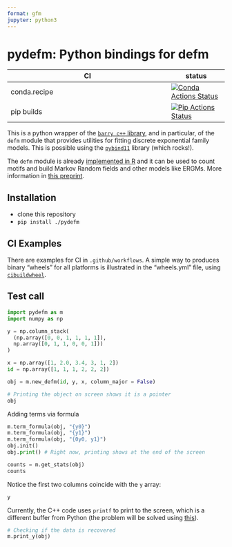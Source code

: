 ```yaml
---
format: gfm
jupyter: python3
---
```


# pydefm: Python bindings for defm


|      CI              | status |
|----------------------|--------|
| conda.recipe         | [![Conda Actions Status][actions-conda-badge]][actions-conda-link] |
| pip builds           | [![Pip Actions Status][actions-pip-badge]][actions-pip-link] |

This is a python wrapper of the [`barry c++` library][barry-git], and in
particular, of the `defm` module that provides utilities for fitting
discrete exponential family models. This is possible using the
[`pybind11`][] library (which rocks!).

[`pybind11`]: https://pybind11.readthedocs.io/en/stable/

The `defm` module is already
[implemented in R](https://github.com/UofUEpiBio/defm){target="_blank"} and it
can be used to count motifs and build Markov Random fields and other models like
ERGMs. More information in [this preprint](https://arxiv.org/abs/2211.00627).


[barry-git]: https://github.com/USCbiostats/barry
[gitter-badge]:            https://badges.gitter.im/pybind/Lobby.svg
[gitter-link]:             https://gitter.im/pybind/Lobby
[actions-badge]:           https://github.com/UofUEpiBio/pydefm/workflows/Tests/badge.svg
[actions-conda-link]:      https://github.com/UofUEpiBio/pydefm/actions?query=workflow%3AConda
[actions-conda-badge]:     https://github.com/UofUEpiBio/pydefm/workflows/Conda/badge.svg
[actions-pip-link]:        https://github.com/UofUEpiBio/pydefm/actions?query=workflow%3APip
[actions-pip-badge]:       https://github.com/UofUEpiBio/pydefm/workflows/Pip/badge.svg
[actions-wheels-link]:     https://github.com/UofUEpiBio/pydefm/actions?query=workflow%3AWheels
[actions-wheels-badge]:    https://github.com/UofUEpiBio/pydefm/workflows/Wheels/badge.svg

## Installation


- clone this repository
- `pip install ./pydefm`


## CI Examples


There are examples for CI in `.github/workflows`. A simple way to produces
binary "wheels" for all platforms is illustrated in the "wheels.yml" file,
using [`cibuildwheel`][].


Test call
---------

```python
import pydefm as m
import numpy as np

y = np.column_stack(
  (np.array([0, 0, 1, 1, 1, 1]),
  np.array([0, 1, 1, 0, 0, 1]))
)

x = np.array([1, 2.0, 3.4, 3, 1, 2])
id = np.array([1, 1, 1, 2, 2, 2])

obj = m.new_defm(id, y, x, column_major = False)

# Printing the object on screen shows it is a pointer
obj
```


Adding terms via formula

```python
m.term_formula(obj, "{y0}")
m.term_formula(obj, "{y1}")
m.term_formula(obj, "{0y0, y1}")
obj.init()
obj.print() # Right now, printing shows at the end of the screen
```

```python
counts = m.get_stats(obj)
counts
```

Notice the first two columns coincide with the `y` array:

```python
y
```

Currently, the C++ code uses `printf` to print to the screen, which is a different buffer from Python (the problem will be solved using [this](https://pybind11.readthedocs.io/en/stable/advanced/pycpp/utilities.html?highlight=print#using-python-s-print-function-in-c){target="_blank"}).

```python
# Checking if the data is recovered
m.print_y(obj)
```

[`cibuildwheel`]:          https://cibuildwheel.readthedocs.io
